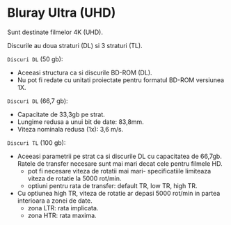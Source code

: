 
<SEO title="Bluray Ultra (UHD)" />

# Bluray Ultra (UHD)

Sunt destinate filmelor 4K (UHD).

Discurile au doua straturi (DL) si 3 straturi (TL).

``Discuri DL`` (50 gb):
- Aceeasi structura ca si discurile BD-ROM (DL).
- Nu pot fi redate cu unitati proiectate pentru formatul BD-ROM versiunea 1X.

``Discuri DL`` (66,7 gb):
- Capacitate de 33,3gb pe strat.
- Lungime redusa a unui bit de date: 83,8mm.
- Viteza nominala redusa (1x): 3,6 m/s.

``Discuri TL`` (100 gb):
- Aceeasi parametrii pe strat ca si discurile DL cu capacitatea de 66,7gb. Ratele de transfer necesare sunt mai mari decat cele pentru filmele HD.
    - pot fi necesare viteza de rotatii mai mari- specificatiile limiteaza viteza de rotatie la 5000 rot/min.
    - optiuni pentru rata de transfer: default TR, low TR, high TR.
- Cu optiunea high TR, viteza de rotatie ar depasi 5000 rot/min in partea interioara a zonei de date.
    - zona LTR: rata implicata.
    - zona HTR: rata maxima.


<Links />